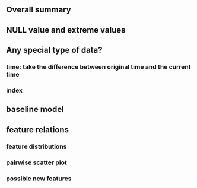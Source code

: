 
## Overall summary

## NULL value and extreme values


## Any special type of data?

### time: take the difference between original time and the current time

### index

## baseline model

## feature relations

### feature distributions

### pairwise scatter plot

### possible new features
